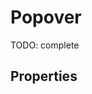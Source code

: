 


<Meta title="Components/Popover" component={Popover} />

# Popover

TODO: complete

<Preview>
  <Story name="default" parameters={{ decorators: [withKnobs, withA11y] }}>
    <Popover
      name="120"
      label={text("label", "5 products")}
      title={text("title", "Order #120")}
      isMenu={boolean("isMenu", false)}
      position={select("position", ["left", "right"])}
    >
      <ImageItem
        thumbnail="https://images.unsplash.com/photo-1525966222134-fcfa99b8ae77?ixlib=rb-1.2.1&ixid=eyJhcHBfaWQiOjEyMDd9&auto=format&fit=crop&w=943&q=80"
        link="Product"
        linkTo="https://www.tiendanube.com/"
        subtitle="Variant"
        description="3 x $3.500"
      />
      <ImageItem
        thumbnail="https://images.unsplash.com/photo-1525966222134-fcfa99b8ae77?ixlib=rb-1.2.1&ixid=eyJhcHBfaWQiOjEyMDd9&auto=format&fit=crop&w=943&q=80"
        link="Product"
        linkTo="https://www.tiendanube.com/"
        subtitle="Variant"
        description="2 x $3.500"
      />
    </Popover>
  </Story>
</Preview>

## Properties

<Props of={Popover.type} />
